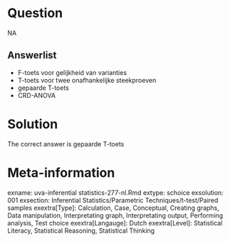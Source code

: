 Question
========

NA

Answerlist
----------
* F-toets voor gelijkheid van varianties
* T-toets voor twee onafhankelijke steekproeven
* gepaarde T-toets
* CRD-ANOVA

Solution
========

The correct answer is  gepaarde T-toets 

Meta-information
================
exname: uva-inferential statistics-277-nl.Rmd 
extype: schoice 
exsolution: 001 
exsection: Inferential Statistics/Parametric Techniques/t-test/Paired samples
exextra[Type]: Calculation, Case, Conceptual, Creating graphs, Data manipulation, Interpretating graph, Interpretating output, Performing analysis, Test choice 
exextra[Langauge]: Dutch 
exextra[Level]: Statistical Literacy, Statistical Reasoning, Statistical Thinking 
